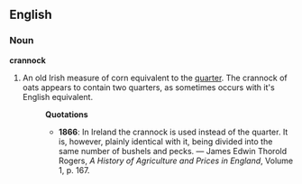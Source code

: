 ==English==
===Noun===
'''crannock'''
#An old Irish measure of corn equivalent to the [[quarter]].  The crannock of oats appears to contain two quarters, as sometimes occurs with it's English equivalent.
#:'''Quotations'''
#:*'''1866''': In Ireland the crannock is used instead of the quarter.  It is, however, plainly identical with it, being divided into the same number of bushels and pecks. &mdash; James Edwin Thorold Rogers, ''A History of Agriculture and Prices in England'', Volume 1, p. 167.